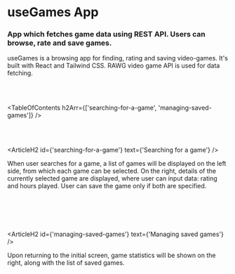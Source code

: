 

# useGames App

### App which fetches game data using REST API. Users can browse, rate and save games.

<HeroImage image={UseGamesImg} title="useGames App" />

useGames is a browsing app for finding, rating and saving video-games. It's built with React and Tailwind CSS. RAWG video game API is used for data fetching.

<br />
<br />

<TableOfContents h2Arr={['searching-for-a-game', 'managing-saved-games']} />

<br />
<br />

<ArticleH2 id={'searching-for-a-game'} text={'Searching for a game'} />

When user searches for a game, a list of games will be displayed on the left side, from which each game can be selected. On the right, details of the currently selected game are displayed, where user can input data: rating and hours played. User can save the game only if both are specified.

<br />

<ArticleImage
   image={UseGamesImg1}
   alt="Searching for a game"
   isResponsive={false}
/>

<br />
<br />

<ArticleH2 id={'managing-saved-games'} text={'Managing saved games'} />

Upon returning to the initial screen, game statistics will be shown on the right, along with the list of saved games.

<br />

<ArticleImage
   image={UseGamesImg2}
   alt="Managing saved games"
   isResponsive={false}
/>

<br />
